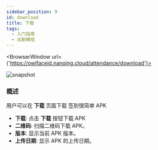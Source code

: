```yaml
---
sidebar_position: 9
id: download
title: 下载
tags:
  - 入门指南
  - 出勤模组
---
```



<BrowserWindow url={'https://owlfaceid.nanqing.cloud/attendance/download'}>

![snapshot](/assets/attendance/download.png)

</BrowserWindow>

### 概述

用户可以在 **下载** 页面下载 签到很简单 APK

- **下载**: 点击 **下载** 按钮下载 APK
- **二维码**: 扫描二维码下载 APK。
- **版本**: 显示当前 APK 版本。
- **上传日期**: 显示 APK 的上传日期。

